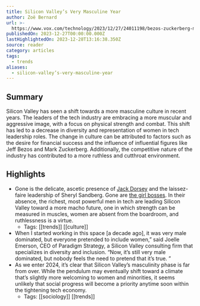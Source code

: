 ```yaml
---
title: Silicon Valley’s Very Masculine Year
author: Zoë Bernard
url: >-
  https://www.vox.com/technology/2023/12/27/24011198/bezos-zuckerberg-musk-buff-mma-masculine?utm_source=news.futureparty.com&utm_medium=newsletter&utm_campaign=revenge-pays
publishedOn: 2023-12-27T00:00:00.000Z
lastHighlightedOn: 2023-12-28T13:16:38.350Z
source: reader
category: articles
tags:
  - trends
aliases:
  - silicon-valley’s-very-masculine-year
---
```

## Summary

Silicon Valley has seen a shift towards a more masculine culture in recent years. The leaders of the tech industry are embracing a more muscular and aggressive image, with a focus on physical strength and combat. This shift has led to a decrease in diversity and representation of women in tech leadership roles. The change in culture can be attributed to factors such as the desire for financial success and the influence of influential figures like Jeff Bezos and Mark Zuckerberg. Additionally, the competitive nature of the industry has contributed to a more ruthless and cutthroat environment.

## Highlights
- Gone is the delicate, ascetic presence of [Jack Dorsey](https://www.vox.com/jack-dorsey) and the laissez-faire leadership of Sheryl Sandberg. Gone are [the girl bosses](https://www.vanityfair.com/style/2023/09/where-have-all-the-girlbosses-gone). In their absence, the richest, most powerful men in tech are leading Silicon Valley toward a more macho future, one in which strength can be measured in muscles, women are absent from the boardroom, and ruthlessness is a virtue.
    - Tags: [[trends]] [[culture]] 
- When I started working in this space [a decade ago], it was very male dominated, but everyone pretended to include women,” said Joelle Emerson, CEO of Paradigm Strategy, a Silicon Valley consulting firm that specializes in diversity and inclusion. “Now, it’s still very male dominated, but nobody feels the need to pretend that it’s true. ”
- As we enter 2024, it’s clear that Silicon Valley’s masculinity phase is far from over. While the pendulum may eventually shift toward a climate that’s slightly more welcoming to women and minorities, it seems unlikely that social progress will become a priority anytime soon within the tightening tech economy.
    - Tags: [[sociology]] [[trends]]
